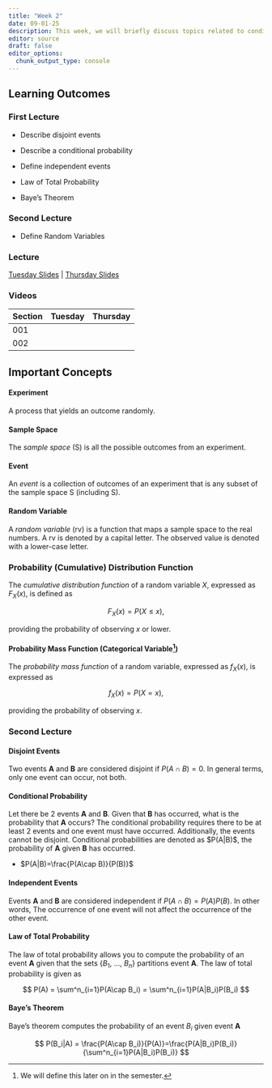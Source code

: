 ```yaml
---
title: "Week 2"
date: 09-01-25
description: This week, we will briefly discuss topics related to conditional probabilities. Additionally, we will introduce commonly used distribution functions.
editor: source
draft: false
editor_options: 
  chunk_output_type: console
---
```


## Learning Outcomes

### First Lecture

-   Describe disjoint events

-   Describe a conditional probability

-   Define independent events

-   Law of Total Probability

-   Baye's Theorem

### Second Lecture

-   Define Random Variables


### Lecture

[Tuesday Slides](https://m352.inqs.info/lectures/2a) | [Thursday Slides](https://m352.inqs.info/lectures/2b)


### Videos

| Section | Tuesday | Thursday | 
|---------|---------|----------|
| 001     |         |          |
| 002     |         |          |

## Important Concepts

#### Experiment

A process that yields an outcome randomly.

#### Sample Space

The *sample space* (S) is all the possible outcomes from an experiment.

#### Event

An *event* is a collection of outcomes of an experiment that is any subset of the sample space S (including S).

#### Random Variable

A *random variable* (rv) is a function that maps a sample space to the real numbers. A rv is denoted by a capital letter. The observed value is denoted with a lower-case letter.

### Probability (Cumulative) Distribution Function

The *cumulative distribution function* of a random variable $X$, expressed as $F_X(x)$, is defined as

$$
F_X(x) = P(X\leq x),
$$

providing the probability of observing $x$ or lower.

#### Probability Mass Function (Categorical Variable[^1])

[^1]: We will define this later on in the semester.

The *probability mass function* of a random variable, expressed as $f_X(x)$, is expressed as

$$
f_X(x)=P(X=x),
$$

providing the probability of observing $x$.

### Second Lecture

#### **Disjoint Events**

Two events **A** and **B** are considered disjoint if $P(A\cap B)=0$. In general terms, only one event can occur, not both.

#### Conditional Probability

Let there be 2 events **A** and **B**. Given that **B** has occurred, what is the probability that **A** occurs? The conditional probability requires there to be at least 2 events and one event must have occurred. Additionally, the events cannot be disjoint. Conditional probabilities are denoted as \$P(A\|B)\$, the probability of **A** given **B** has occurred.

-   $P(A|B)=\frac{P(A\cap B)}{P(B)}$

#### Independent Events

Events **A** and **B** are considered independent if $P(A\cap B)=P(A)P(B)$. In other words, The occurrence of one event will not affect the occurrence of the other event.

#### Law of Total Probability

The law of total probability allows you to compute the probability of an event **A** given that the sets {$B_1$, ..., $B_n$} partitions event **A**. The law of total probability is given as

$$
P(A) = \sum^n_{i=1}P(A\cap B_i) = \sum^n_{i=1}P(A|B_i)P(B_i)
$$

#### Baye's Theorem

Baye's theorem computes the probability of an event $B_i$ given event **A**

$$
P(B_i|A) = \frac{P(A\cap B_i)}{P(A)}=\frac{P(A|B_i)P(B_i)}{\sum^n_{i=1}P(A|B_i)P(B_i)}
$$

